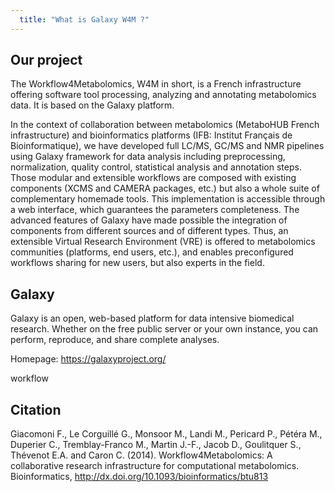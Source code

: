 ---
  title: "What is Galaxy W4M ?"
---

## Our project 

The Workflow4Metabolomics, W4M in short, is a French infrastructure offering software tool processing, analyzing and annotating metabolomics data. It is based on the Galaxy platform.

In the context of collaboration between metabolomics (MetaboHUB French infrastructure) and bioinformatics platforms (IFB: Institut Français de Bioinformatique), we have developed full LC/MS, GC/MS and NMR pipelines using Galaxy framework for data analysis including preprocessing, normalization, quality control, statistical analysis and annotation steps. Those modular and extensible workflows are composed with existing components (XCMS and CAMERA packages, etc.) but also a whole suite of complementary homemade tools. This implementation is accessible through a web interface, which guarantees the parameters completeness. The advanced features of Galaxy have made possible the integration of components from different sources and of different types. Thus, an extensible Virtual Research Environment (VRE) is offered to metabolomics communities (platforms, end users, etc.), and enables preconfigured workflows sharing for new users, but also experts in the field.

## Galaxy

Galaxy is an open, web-based platform for data intensive biomedical research. Whether on the free public server or your own instance, you can perform, reproduce, and share complete analyses.

Homepage: [https://galaxyproject.org/](https://galaxyproject.org/)

workflow


## Citation

Giacomoni F., Le Corguillé G., Monsoor M., Landi M., Pericard P., Pétéra M., Duperier C., Tremblay-Franco M., Martin J.-F., Jacob D., Goulitquer S., Thévenot E.A. and Caron C. (2014). Workflow4Metabolomics: A collaborative research infrastructure for computational metabolomics. Bioinformatics, [http://dx.doi.org/10.1093/bioinformatics/btu813](http://dx.doi.org/10.1093/bioinformatics/btu813)